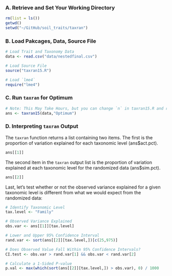 ### A. Retrieve and Set Your Working Directory

```r
rm(list = ls())
getwd()
setwd("~/GitHub/soil_traits/taxran")
```

### B. Load Pakcages, Data, Source File

```r
# Load Trait and Taxonomy Data
data <- read.csv("data/nestedfinal.csv")

# Load Source File
source("taxran15.R")

# Load `lme4`
require("lme4")
```

### C. Run `taxran` for Optimum

```r
# Note: This May Take Hours, but you can change `n` in taxran15.R and reload source
ans <- taxran15(data,"Optimum")
```

### D. Interpreting `taxran` Output
The `taxran` function returns a list containing two items. 
The first is the proportion of variation explained for each taxonomic level (ans$act.pct).

```r
ans[[1]]
```

The second item in the `taxran` output list is the proportion of variation explained at each taxonomic level for the randomized data (ans$sim.pct). 

```r
ans[[2]]
```

Last, let's test whether or not the observed variance explained for a given taxonomic level is different from what we would expect from the randomized data:

```r
# Identify Taxonomic Level
tax.level <- "Family"

# Observed Variance Explained
obs.var <- ans[[1]][tax.level]

# Lower and Upper 95% Confidence Interval
rand.var <- sort(ans[[2]][tax.level,])[c(25,975)]

# Does Observed Value Fall Within 95% Confidence Intervals?
CI.test <- obs.var > rand.var[1] && obs.var < rand.var[2] 

# Calculate a 1-Sided P-value
p.val <- max(which(sort(ans[[2]][tax.level,]) > obs.var), 0) / 1000
``` 

